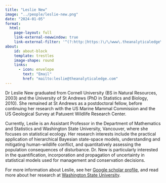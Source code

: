 ```yaml
---
title: "Leslie New"
image: "../people/leslie-new.png"
date: "2024-01-05"
format:
  html:
    page-layout: full
    link-external-newwindow: true
    link-external-filter: '^(?:http:|https:)\/\/www\.theanalyticaledge\.com\/custom'
about:
    id: about-block
    template: trestles
    image-shape: round
    links:
      - icon: envelope
        text: "Email"
        href: "mailto:leslie@theanalyticaledge.com"
---
```


Dr Leslie New graduated from Cornell University (BS in Natural Resources, 2003) and the University of St Andrews (PhD in Statistics and Biology, 2010). She remained at St Andrews as a postdoctoral fellow, before continuing her research with the US Marine Mammal Commission and the US Geological Survey at Patuxent Wildlife Research Center.

Currently, Leslie is an Assistant Professor in the Department of Mathematics and Statistics and Washington State University, Vancouver, where she focuses on statistical ecology. Her research interests include the practical application of hierarchical Bayesian state-space models, understanding and mitigating human-wildlife conflict, and quantitatively assessing the population consequences of disturbance. Dr. New is particularly interested in the quantification, incorporation and propagation of uncertainty in statistical models used for management and conservation decisions.

For more information about Leslie, see her [Google scholar profile](https://scholar.google.com.au/citations?user=P9JQOi8AAAAJ&hl=en&oi=ao), and read more about her research at [Washington State University](https://labs.wsu.edu/leslie-new/).
